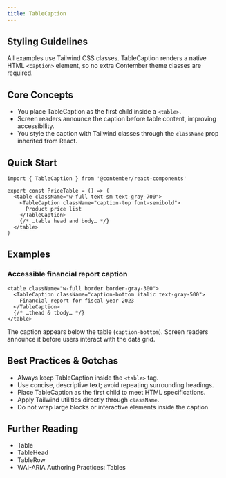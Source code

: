 ```yaml
---
title: TableCaption
---
```


<!-- Edited by human: false -->
<!-- Examples count: 0 -->
<!-- Source examples: 0 -->
<!-- Playground examples: 0 -->
<!-- External examples: 0 -->
<!-- Import examples: 0 -->

## Styling Guidelines
All examples use Tailwind CSS classes.
TableCaption renders a native HTML `<caption>` element, so no extra Contember theme classes are required.

## Core Concepts
- You place TableCaption as the first child inside a `<table>`.
- Screen readers announce the caption before table content, improving accessibility.
- You style the caption with Tailwind classes through the `className` prop inherited from React.

## Quick Start
```tsx
import { TableCaption } from '@contember/react-components'

export const PriceTable = () => (
  <table className="w-full text-sm text-gray-700">
    <TableCaption className="caption-top font-semibold">
      Product price list
    </TableCaption>
    {/* …table head and body… */}
  </table>
)
```

## Examples

### Accessible financial report caption
```tsx
<table className="w-full border border-gray-300">
  <TableCaption className="caption-bottom italic text-gray-500">
    Financial report for fiscal year 2023
  </TableCaption>
  {/* …thead & tbody… */}
</table>
```
The caption appears below the table (`caption-bottom`).
Screen readers announce it before users interact with the data grid.

## Best Practices & Gotchas
- Always keep TableCaption inside the `<table>` tag.
- Use concise, descriptive text; avoid repeating surrounding headings.
- Place TableCaption as the first child to meet HTML specifications.
- Apply Tailwind utilities directly through `className`.
- Do not wrap large blocks or interactive elements inside the caption.

## Further Reading
- Table
- TableHead
- TableRow
- WAI-ARIA Authoring Practices: Tables
<!-- End of Generated Documentation -->
